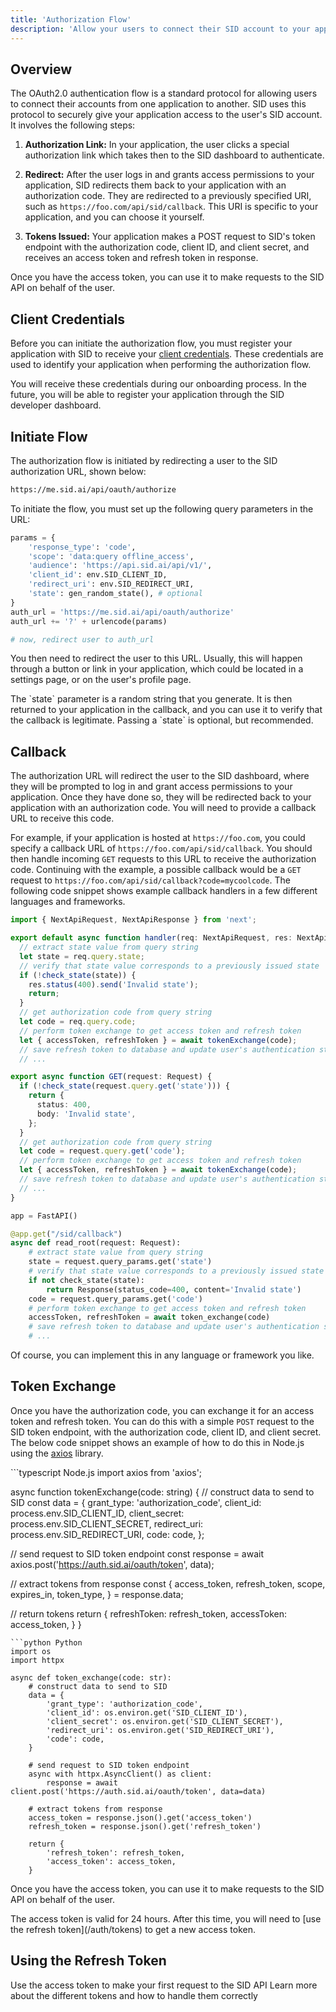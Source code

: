 ```yaml
---
title: 'Authorization Flow'
description: 'Allow your users to connect their SID account to your application'
---
```

## Overview
The OAuth2.0 authentication flow is a standard protocol for allowing users to connect their accounts from one application to another.
SID uses this protocol to securely give your application access to the user's SID account.
It involves the following steps:

1. **Authorization Link:** 
In your application, the user clicks a special authorization link which takes then to the SID dashboard to authenticate.

2. **Redirect:** 
After the user logs in and grants access permissions to your application, SID redirects them back to your application with an authorization code. 
They are redirected to a previously specified URI, such as `https://foo.com/api/sid/callback`. 
This URI is specific to your application, and you can choose it yourself.

3. **Tokens Issued:** 
Your application makes a POST request to SID's token endpoint with the authorization code,
client ID, and client secret, and receives an access token and refresh token in response.

Once you have the access token, you can use it to make requests to the SID API on behalf of the user.

## Client Credentials
Before you can initiate the authorization flow, you must register your application with SID to receive your [client credentials](/auth/credentials).
These credentials are used to identify your application when performing the authorization flow.

You will receive these credentials during our onboarding process. 
In the future, you will be able to register your application through the SID developer dashboard.

## Initiate Flow
The authorization flow is initiated by redirecting a user to the SID authorization URL, shown below:
```bash
https://me.sid.ai/api/oauth/authorize
```
To initiate the flow, you must set up the following query parameters in the URL:
```python
params = {
    'response_type': 'code',
    'scope': 'data:query offline_access',
    'audience': 'https://api.sid.ai/api/v1/',
    'client_id': env.SID_CLIENT_ID,
    'redirect_uri': env.SID_REDIRECT_URI,
    'state': gen_random_state(), # optional
}
auth_url = 'https://me.sid.ai/api/oauth/authorize'
auth_url += '?' + urlencode(params)

# now, redirect user to auth_url
``` 

You then need to redirect the user to this URL. 
Usually, this will happen through a button or link in your application, 
which could be located in a settings page, or on the user's profile page.

<Info>
The `state` parameter is a random string that you generate. 
It is then returned to your application in the callback, and you can use it to verify that the callback is legitimate.
Passing a `state` is optional, but recommended.
</Info>

## Callback
The authorization URL will redirect the user to the SID dashboard, where they will be prompted to log in and grant access permissions to your application.
Once they have done so, they will be redirected back to your application with an authorization code. You will need to provide a callback URL to receive this code.

For example, if your application is hosted at `https://foo.com`, you could specify a callback URL of `https://foo.com/api/sid/callback`. 
You should then handle incoming `GET` requests to this URL to receive the authorization code.
Continuing with the example, a possible callback would be a `GET` request to `https://foo.com/api/sid/callback?code=mycoolcode`.
The following code snippet shows example callback handlers in a few different languages and frameworks.

<CodeGroup>

```typescript Next.js
import { NextApiRequest, NextApiResponse } from 'next';

export default async function handler(req: NextApiRequest, res: NextApiResponse) {
  // extract state value from query string
  let state = req.query.state;
  // verify that state value corresponds to a previously issued state
  if (!check_state(state)) {
    res.status(400).send('Invalid state');
    return;
  }
  // get authorization code from query string
  let code = req.query.code;
  // perform token exchange to get access token and refresh token
  let { accessToken, refreshToken } = await tokenExchange(code);
  // save refresh token to database and update user's authentication state
  // ...
```

```typescript Next.js (app router)
export async function GET(request: Request) {
  if (!check_state(request.query.get('state'))) {
    return {
      status: 400,
      body: 'Invalid state',
    };
  }
  // get authorization code from query string
  let code = request.query.get('code');
  // perform token exchange to get access token and refresh token
  let { accessToken, refreshToken } = await tokenExchange(code);
  // save refresh token to database and update user's authentication state
  // ...
}
```

```python Python (FastAPI)
app = FastAPI()

@app.get("/sid/callback")
async def read_root(request: Request):
    # extract state value from query string
    state = request.query_params.get('state')
    # verify that state value corresponds to a previously issued state
    if not check_state(state):
        return Response(status_code=400, content='Invalid state')
    code = request.query_params.get('code')
    # perform token exchange to get access token and refresh token
    accessToken, refreshToken = await token_exchange(code)
    # save refresh token to database and update user's authentication state
    # ...

```
</CodeGroup>

Of course, you can implement this in any language or framework you like.

## Token Exchange
Once you have the authorization code, you can exchange it for an access token and refresh token.
You can do this with a simple `POST` request to the SID token endpoint, with the authorization code, client ID, and client secret.
The below code snippet shows an example of how to do this in Node.js using the [axios](https://www.npmjs.com/package/axios) library.

<CodeGroup>
```typescript Node.js
import axios from 'axios';

async function tokenExchange(code: string) {
// construct data to send to SID
  const data = {
    grant_type: 'authorization_code',
    client_id: process.env.SID_CLIENT_ID,
    client_secret: process.env.SID_CLIENT_SECRET,
    redirect_uri: process.env.SID_REDIRECT_URI,
    code: code,
  };

  // send request to SID token endpoint
  const response = await axios.post('https://auth.sid.ai/oauth/token', data);

  // extract tokens from response
  const {
    access_token, 
    refresh_token, 
    scope, 
    expires_in,
    token_type, 
  } = response.data;

  // return tokens
  return {
    refreshToken: refresh_token,
    accessToken: access_token,
  }
}
```
```python Python
import os
import httpx

async def token_exchange(code: str):
    # construct data to send to SID
    data = {
        'grant_type': 'authorization_code',
        'client_id': os.environ.get('SID_CLIENT_ID'),
        'client_secret': os.environ.get('SID_CLIENT_SECRET'),
        'redirect_uri': os.environ.get('SID_REDIRECT_URI'),
        'code': code,
    }

    # send request to SID token endpoint
    async with httpx.AsyncClient() as client:
        response = await client.post('https://auth.sid.ai/oauth/token', data=data)

    # extract tokens from response
    access_token = response.json().get('access_token')
    refresh_token = response.json().get('refresh_token')

    return {
        'refresh_token': refresh_token,
        'access_token': access_token,
    }
```
</CodeGroup>

Once you have the access token, you can use it to make requests to the SID API on behalf of the user.

<Info>
The access token is valid for 24 hours. After this time, you will need to [use the refresh token](/auth/tokens) to get a new access token.
</Info>

## Using the Refresh Token

<CardGroup cols={2}>
  <Card
    title="Access the API"
    icon="rocket"
    href="/build/query"
  >
    Use the access token to make your first request to the SID API
  </Card>
  <Card
    title="Token Types"
    icon="key"
    href="/auth/tokens"
  >
    Learn more about the different tokens and how to handle them correctly
  </Card>
</CardGroup>
